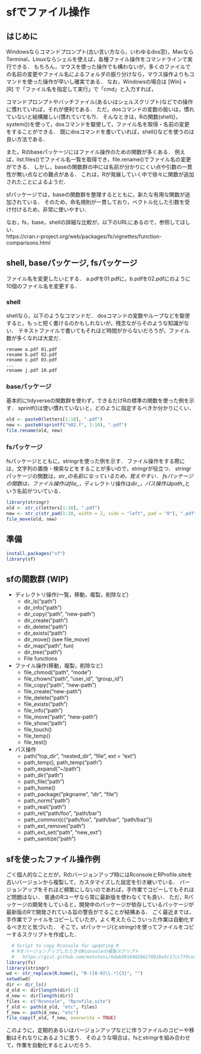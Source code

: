 # sfでファイル操作{#sf}

## はじめに

Windowsならコマンドプロンプト(古い言い方なら，いわゆるdos窓)，MacならTerminal，Linuxならシェルを使えば，各種ファイル操作をコマンドラインで実行できる．
もちろん，マウスを使った操作でも構わないが，多くのファイルでの名前の変更やファイル名によるフォルダの振り分けなら，マウス操作よりもコマンドを使った操作が早いし確実である．
なお，Windowsの場合は [Win] + [R] で「ファイル名を指定して実行」で「cmd」と入力すれば，

コマンドプロンプトやバッチファイル(あるいはシェルスクリプト)などでの操作に慣れていれば，それが便利である．
ただ，dosコマンドの変数の扱いは，慣れていないと結構難しい(慣れていても?)．
そんなときは，Rの関数(shell()，system())を使って，dosコマンドを駆使して，ファイル名を取得・名前の変更をすることができる．
既にdosコマンドを書いていれば，shell()などを使うのは良い方法である．

また，Rのbaseパッケージにはファイル操作のための関数が多くある．
例えば，list.files()でファイル名一覧を取得でき，file.rename()でファイル名の変更ができる．
しかし，baseの関数群の中には名前が分かりにくい点や引数の一貫性が無い点などの難点がある．
これは，Rが発展していく中で徐々に関数が追加されたことによるようだ．

sfパッケージでは，baseの関数群を整理するとともに，新たな有用な関数が追加されている．
そのため，命名規則が一貫しており，ベクトル化した引数を受け付けるため，非常に使いやすい．

なお，fs，base，shellの詳細な比較が，以下のURLにあるので，参照してほしい．   
https://cran.r-project.org/web/packages/fs/vignettes/function-comparisons.html

## shell, baseパッケージ, fsパッケージ

ファイル名を変更したいとする．
a.pdfを01.pdfに，b.pdfを02.pdfにのように10個のファイル名を変更する．

### shell

shellなら，以下のようなコマンドだ．
dosコマンドの変数やループなどを駆使すると，もっと短く書けるのかもしれないが，残念ながらそのような知識がない．
テキストファイルで書いてもそれほど時間がからないだろうが，ファイル数が多くなれば大変だ．

```
rename a.pdf 01.pdf
rename b.pdf 02.pdf
rename c.pdf 03.pdf
...
rename j.pdf 10.pdf
```

### baseパッケージ

基本的にtidyverseの関数群を使わず，できるだけRの標準の関数を使った例を示す．
sprintf()は使い慣れていないと，どのように指定するべきか分かりにくい．

```r
old <- paste0(letters[1:10], ".pdf")
new <- paste0(sprintf("%02.f", 1:10), ".pdf")
file.rename(old, new)
```

### fsパッケージ

fsパッケージとともに，stringrを使った例を示す．
ファイル操作をする際には，文字列の置換・検索などをすることが多いので，stringrが役立つ．
stringrパッケージの関数は，str_*の名前になっているため，覚えやすい．
fsパッケージの関数は，ファイル操作はfile_*，ディレクトリ操作はdir_*，パス操作はpath_*という名前がついている．

```r
library(stringr)
old <- str_c(letters[1:10], ".pdf")
new <- str_c(str_pad(1:10, width = 2, side = "left", pad = "0"), ".pdf")
file_move(old, new)
```

## 準備

```r
install.packages("sf")
library(sf)
```

## sfの関数群 (WIP)

<!--
TODO: 以下のページを参考にして，関数の概要を書く
  https://cran.r-project.org/web/packages/fs/vignettes/function-comparisons.html
-->

- ディレクトリ操作(一覧，移動，複製，削除など)    
  - dir_ls("path")   
  - dir_info("path")   
  - dir_copy("path", "new-path")   
  - dir_create("path")   
  - dir_delete("path")   
  - dir_exists("path")   
  - dir_move() (see file_move)   
  - dir_map("path", fun)   
  - dir_tree("path")   
  - File functions
- ファイル操作(移動，複製，削除など)    
  - file_chmod("path", "mode")   
  - file_chown("path", "user_id", "group_id")   
  - file_copy("path", "new-path")   
  - file_create("new-path")   
  - file_delete("path")   
  - file_exists("path")   
  - file_info("path")   
  - file_move("path", "new-path")   
  - file_show("path")   
  - file_touch()   
  - file_temp()   
  - file_test()   
- パス操作   
  - path("top_dir", "nested_dir", "file", ext = "ext")   
  - path_temp(), path_temp("path")   
  - path_expand("~/path")   
  - path_dir("path")   
  - path_file("path")   
  - path_home()   
  - path_package("pkgname", "dir", "file")   
  - path_norm("path")   
  - path_real("path")   
  - path_rel("path/foo", "path/bar")   
  - path_common(c("path/foo", "path/bar", "path/baz"))   
  - path_ext_remove("path")   
  - path_ext_set("path", "new_ext")   
  - path_sanitize("path")   

## sfを使ったファイル操作例

ごく個人的なことだが，Rのバージョンアップ時にはRconsoleとRProfile.siteを古いバージョンから複製して，カスタマイズした設定を引き継いでいる．
バージョンアップをそれほど頻繁にしないのであれば，手作業でコピーしてもそれほど問題はない．
普通のRユーザなら常に最新版を使わなくても良い．
ただ，Rパッケージの開発をしていると，開発中のパッケージが依存しているパッケージが最新版のRで開発されている旨の警告がでることが結構ある．
ごく最近までは，手作業でファイルをコピーしていたが，よく考えたらこういった作業は自動化するべきだと気づいた．
そこで，sfパッケージ(とstringr)を使ってファイルをコピーするスクリプトを作成した．

```r
  # Script to copy Rconsole for updating R
  # RをバージョンアップしたときのRconsoleの複製スクリプト
  #   https://gist.github.com/matutosi/6dab3918402662f081be5c17cc7f9ce2
library(fs)
library(stringr)
wd <- str_replace(R.home(), "R-([0-9]\\.*){3}", "")
setwd(wd)
dir <- dir_ls()
d_old <- dir[length(dir)-1]
d_new <- dir[length(dir)]
files <- c("Rconsole", "Rprofile.site")
f_old <- path(d_old, "etc", files)
f_new <- path(d_new, "etc")
file_copy(f_old, f_new, overwrite = TRUE)
```

このように，定期的あるいはバージョンアップなどに伴うファイルのコピーや移動はそれなりにあるように思う．
そのような場合は，fsとstringrを組み合わせて，作業を自動化するとよいだろう．

